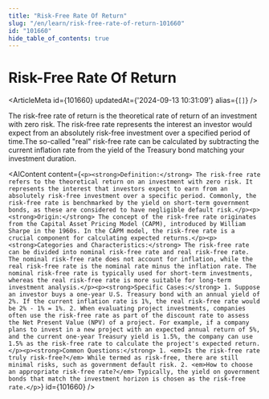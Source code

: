 ```yaml
---
title: "Risk-Free Rate Of Return"
slug: "/en/learn/risk-free-rate-of-return-101660"
id: "101660"
hide_table_of_contents: true
---
```



# Risk-Free Rate Of Return

<ArticleMeta id={101660} updatedAt={'2024-09-13 10:31:09'} alias={`[]`} />
<div className='border-solid border-b border-t-0 my-4 border-[var(--ifm-color-gray-300)]' />

The risk-free rate of return is the theoretical rate of return of an investment with zero risk. The risk-free rate represents the interest an investor would expect from an absolutely risk-free investment over a specified period of time.The so-called "real" risk-free rate can be calculated by subtracting the current inflation rate from the yield of the Treasury bond matching your investment duration.

<AIContent content={`<p><strong>Definition:</strong> The risk-free rate refers to the theoretical return on an investment with zero risk. It represents the interest that investors expect to earn from an absolutely risk-free investment over a specific period. Commonly, the risk-free rate is benchmarked by the yield on short-term government bonds, as these are considered to have negligible default risk.</p><p><strong>Origin:</strong> The concept of the risk-free rate originates from the Capital Asset Pricing Model (CAPM), introduced by William Sharpe in the 1960s. In the CAPM model, the risk-free rate is a crucial component for calculating expected returns.</p><p><strong>Categories and Characteristics:</strong> The risk-free rate can be divided into nominal risk-free rate and real risk-free rate. The nominal risk-free rate does not account for inflation, while the real risk-free rate is the nominal rate minus the inflation rate. The nominal risk-free rate is typically used for short-term investments, whereas the real risk-free rate is more suitable for long-term investment analysis.</p><p><strong>Specific Cases:</strong> 1. Suppose an investor buys a one-year U.S. Treasury bond with an annual yield of 2%. If the current inflation rate is 1%, the real risk-free rate would be 2% - 1% = 1%. 2. When evaluating project investments, companies often use the risk-free rate as part of the discount rate to assess the Net Present Value (NPV) of a project. For example, if a company plans to invest in a new project with an expected annual return of 5%, and the current one-year Treasury yield is 1.5%, the company can use 1.5% as the risk-free rate to calculate the project's expected return.</p><p><strong>Common Questions:</strong> 1. <em>Is the risk-free rate truly risk-free?</em> While termed as risk-free, there are still minimal risks, such as government default risk. 2. <em>How to choose an appropriate risk-free rate?</em> Typically, the yield on government bonds that match the investment horizon is chosen as the risk-free rate.</p>`} id={101660} />
